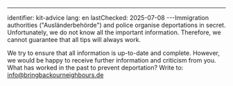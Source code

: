 ---
identifier: kit-advice
lang: en
lastChecked: 2025-07-08
---Immigration authorities ("Ausländerbehörde") and police organise deportations in secret. Unfortunately, we do not know all the important information. Therefore, we cannot guarantee that all tips will always work.

We try to ensure that all information is up-to-date and complete. However, we would be happy to receive further information and criticism from you. What has worked in the past to prevent deportation? Write to: info@bringbackourneighbours.de

<Block identifier="get-legal-advice" />

